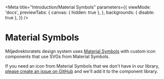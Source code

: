 
<Meta
  title="Introduction/Material Symbols"
  parameters={{
    viewMode: 'docs',
    previewTabs: {
      canvas: { hidden: true },
    },
    backgrounds: { disable: true },
  }}
/>

<div style={{
  maxWidth: '800px',
  margin: '0 auto',
  padding: '2rem',
  fontFamily: 'var(--md-font-family-sofia-pro)',
  lineHeight: '1.6',
  color: 'var(--md-color-text-primary)'
}}>

# Material Symbols

<div style={{
  backgroundColor: 'var(--md-sys-color-surface-container-low)',
  padding: '1.5rem',
  borderRadius: 'var(--md-sys-shape-corner-medium)',
  marginBottom: '2rem',
  border: '1px solid var(--md-sys-color-outline-variant)'
}}>

Miljødirektoratets design system uses [Material Symbols](https://fonts.google.com/icons?icon.style=Sharp) with custom icon components that use SVGs from Material Symbols.

If you need an icon from Material Symbols that we don't have in our library, [please create an issue on GitHub](https://github.com/miljodir/md-components/issues) and we'll add it to the component library.

</div>

</div>
